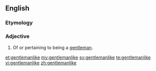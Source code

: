 ==English==

===Etymology===
{{suffix|gentleman|like}}

===Adjective===
{{en-adj}}

# Of or pertaining to being a [[gentleman]].

[[et:gentlemanlike]]
[[my:gentlemanlike]]
[[sv:gentlemanlike]]
[[te:gentlemanlike]]
[[vi:gentlemanlike]]
[[zh:gentlemanlike]]